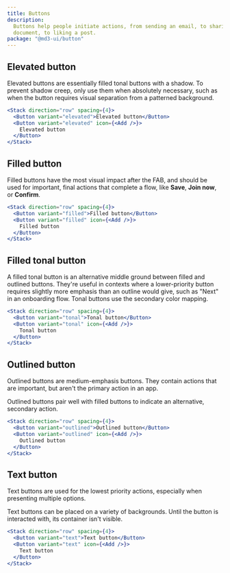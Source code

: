 ```yaml
---
title: Buttons
description:
  Buttons help people initiate actions, from sending an email, to sharing a
  document, to liking a post.
package: "@md3-ui/button"
---
```


## Elevated button

Elevated buttons are essentially filled tonal buttons with a shadow. To prevent
shadow creep, only use them when absolutely necessary, such as when the button
requires visual separation from a patterned background.

```jsx
<Stack direction="row" spacing={4}>
  <Button variant="elevated">Elevated button</Button>
  <Button variant="elevated" icon={<Add />}>
    Elevated button
  </Button>
</Stack>
```

## Filled button

Filled buttons have the most visual impact after the FAB, and should be used for
important, final actions that complete a flow, like **Save**, **Join now**, or
**Confirm**.

```jsx
<Stack direction="row" spacing={4}>
  <Button variant="filled">Filled button</Button>
  <Button variant="filled" icon={<Add />}>
    Filled button
  </Button>
</Stack>
```

## Filled tonal button

A filled tonal button is an alternative middle ground between filled and
outlined buttons. They're useful in contexts where a lower-priority button
requires slightly more emphasis than an outline would give, such as "Next" in an
onboarding flow. Tonal buttons use the secondary color mapping.

```jsx
<Stack direction="row" spacing={4}>
  <Button variant="tonal">Tonal button</Button>
  <Button variant="tonal" icon={<Add />}>
    Tonal button
  </Button>
</Stack>
```

## Outlined button

Outlined buttons are medium-emphasis buttons. They contain actions that are
important, but aren't the primary action in an app.

Outlined buttons pair well with filled buttons to indicate an alternative,
secondary action.

```jsx
<Stack direction="row" spacing={4}>
  <Button variant="outlined">Outlined button</Button>
  <Button variant="outlined" icon={<Add />}>
    Outlined button
  </Button>
</Stack>
```

## Text button

Text buttons are used for the lowest priority actions, especially when
presenting multiple options.

Text buttons can be placed on a variety of backgrounds. Until the button is
interacted with, its container isn't visible.

```jsx
<Stack direction="row" spacing={4}>
  <Button variant="text">Text button</Button>
  <Button variant="text" icon={<Add />}>
    Text button
  </Button>
</Stack>
```
